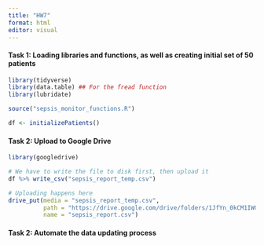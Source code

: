 ```yaml
---
title: "HW7"
format: html
editor: visual
---
```


#### Task 1: Loading libraries and functions, as well as creating initial set of 50 patients

```r
library(tidyverse)
library(data.table) ## For the fread function
library(lubridate)

source("sepsis_monitor_functions.R")

df <- initializePatients()
```

#### Task 2: Upload to Google Drive 

```r
library(googledrive)

# We have to write the file to disk first, then upload it
df %>% write_csv("sepsis_report_temp.csv")

# Uploading happens here
drive_put(media = "sepsis_report_temp.csv",  
          path = "https://drive.google.com/drive/folders/1JfYn_0kCM1IWGGSwv0VEkZ1MD2pJp9yt",
          name = "sepsis_report.csv")
```

#### Task 2: Automate the data updating process

```r

```
